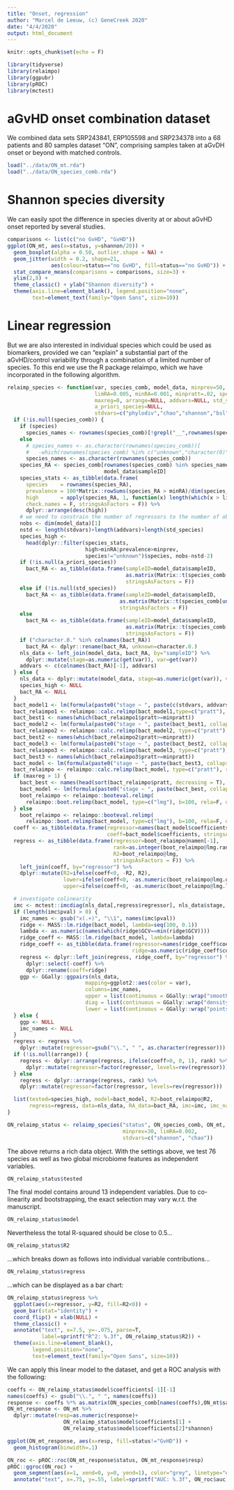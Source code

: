 ```yaml
---
title: "Onset, regression"
author: "Marcel de Leeuw, (c) GeneCreek 2020"
date: "4/4/2020"
output: html_document
---
```


```r
knitr::opts_chunk$set(echo = F)

library(tidyverse)
library(relaimpo)
library(ggpubr)
library(pROC)
library(mctest)
```

# aGvHD onset combination dataset
We combined data sets SRP243841, ERP105598 and SRP234378 into a 68 patients and 80 samples dataset "ON", comprising samples taken at aGvDH onset or beyond with matched controls. 

```r
load("../data/ON_mt.rda")
load("../data/ON_species_comb.rda")
```

# Shannon species diversity
We can easily spot the difference in species diverity at or about aGvHD onset reported by several studies.

```r

comparisons <- list(c("no GvHD", "GvHD"))
ggplot(ON_mt, aes(x=status, y=shannon/20)) +
  geom_boxplot(alpha = 0.50, outlier.shape = NA) +
  geom_jitter(width = 0.2, shape=21, 
              aes(colour=status=="no GvHD", fill=status=="no GvHD")) +
  stat_compare_means(comparisons = comparisons, size=3) +
  ylim(2,8) +
  theme_classic() + ylab("Shannon diversity") +
  theme(axis.line=element_blank(), legend.position="none",
        text=element_text(family="Open Sans", size=10))

```

# Linear regression
But we are also interested in individual species which could be used as biomarkers, provided we can "explain" a substantial part of the aGvHD/control variability through a combination of a limited number of species. To this end we use the R package relaimpo, which we have incorporated in the following algorithm.

```r
relaimp_species <- function(var, species_comb, model_data, minprev=50, 
                            limRA=0.005, minRA=0.001, minpratt=.02, species=T,
                            maxreg=0, arrange=NULL, addvars=NULL, std_species=NULL,
                            a_priori_species=NULL,
                            stdvars=c("phylodiv","chao","shannon","bsl","temp","ph","gram","oxygen","anaerobe")) {
  if (!is.null(species_comb)) {
    if (species)
      species_names <- rownames(species_comb)[!grepl("__",rownames(species_comb))]
    else
      # species_names <- as.character(rownames(species_comb))[
      #   -which(rownames(species_comb) %in% c("unknown","character(0)"))]
      species_names <- as.character(rownames(species_comb))
    species_RA <- species_comb[rownames(species_comb) %in% species_names,
                               model_data$sampleID]
    species_stats <- as_tibble(data.frame(
      species    = rownames(species_RA),
      prevalence = 100*Matrix::rowSums(species_RA > minRA)/dim(species_RA)[2],
      high       = apply(species_RA, 1, function(x) length(which(x > limRA))),
      check.names = F, stringsAsFactors = F)) %>%
      dplyr::arrange(desc(high))
    # we need to constrain the number of regressors to the number of observations
    nobs <- dim(model_data)[1]
    nstd <- length(stdvars)+length(addvars)+length(std_species)
    species_high <-
      head(dplyr::filter(species_stats,
                         high>minRA|prevalence>minprev,
                         species!="unknown")$species, nobs-nstd-2)
    if (!is.null(a_priori_species))
      bact_RA <- as_tibble(data.frame(sampleID=model_data$sampleID,
                                      as.matrix(Matrix::t(species_comb[a_priori_species,model_data$sampleID])),
                                      stringsAsFactors = F))
    else if (!is.null(std_species))
      bact_RA <- as_tibble(data.frame(sampleID=model_data$sampleID,
                                    as.matrix(Matrix::t(species_comb[unique(c(std_species,species_high)),model_data$sampleID])),
                                    stringsAsFactors = F))
    else
      bact_RA <- as_tibble(data.frame(sampleID=model_data$sampleID,
                                      as.matrix(Matrix::t(species_comb[species_high,model_data$sampleID])),
                                      stringsAsFactors = F))
    if ("character.0." %in% colnames(bact_RA))
      bact_RA <- dplyr::rename(bact_RA, unknown=character.0.)
    nls_data <- left_join(model_data, bact_RA, by="sampleID") %>%
      dplyr::mutate(stage=as.numeric(get(var)), var=get(var))
    addvars <- c(colnames(bact_RA)[-1], addvars)
  } else {
    nls_data <- dplyr::mutate(model_data, stage=as.numeric(get(var)), var=get(var))
    species_high <- NULL
    bact_RA <- NULL
  }
  bact_model1 <- lm(formula(paste0("stage ~ ", paste(c(stdvars, addvars), collapse="+"))), nls_data)
  bact_relaimpo1 <- relaimpo::calc.relimp(bact_model1,type=c("pratt"), rela=F, always=gsub(" ", ".", std_species, fixed=T))
  bact_best1 <- names(which(bact_relaimpo1$pratt>=minpratt))
  bact_model2 <- lm(formula(paste0("stage ~ ", paste(bact_best1, collapse="+"))), nls_data)
  bact_relaimpo2 <- relaimpo::calc.relimp(bact_model2, type=c("pratt"), rela=F)
  bact_best2 <- names(which(bact_relaimpo2$pratt>=minpratt))
  bact_model3 <- lm(formula(paste0("stage ~ ", paste(bact_best2, collapse="+"))), nls_data)
  bact_relaimpo3 <- relaimpo::calc.relimp(bact_model3, type=c("pratt"), rela=F)
  bact_best3 <- names(which(bact_relaimpo3$pratt>=minpratt))
  bact_model <- lm(formula(paste0("stage ~ ", paste(bact_best3, collapse="+"))), nls_data)
  bact_relaimpo <- relaimpo::calc.relimp(bact_model, type=c("pratt"), rela=F)
  if (maxreg > 1) {
    bact_best <- names(head(sort(bact_relaimpo$pratt, decreasing = T), n=maxreg))
    bact_model <- lm(formula(paste0("stage ~ ", paste(bact_best, collapse="+"))), nls_data)
    boot_relaimpo <- relaimpo::booteval.relimp(
      relaimpo::boot.relimp(bact_model, type=c("lmg"), b=100, rela=F, diff=F))
  } else
    boot_relaimpo <- relaimpo::booteval.relimp(
      relaimpo::boot.relimp(bact_model, type=c("lmg"), b=100, rela=F, diff=F))
  coeff <- as_tibble(data.frame(regressor=names(bact_model$coefficients),
                                coeff=bact_model$coefficients, stringsAsFactors = F))
  regress <- as_tibble(data.frame(regressor=boot_relaimpo@namen[-1],
                                  rank=as.integer(boot_relaimpo@lmg.rank),
                                  R2=boot_relaimpo@lmg,
                                  stringsAsFactors = F)) %>%
    left_join(coeff, by="regressor") %>%
    dplyr::mutate(R2=ifelse(coeff<0, -R2, R2),
                  lower=ifelse(coeff<0, -as.numeric(boot_relaimpo@lmg.upper), as.numeric(boot_relaimpo@lmg.lower)),
                  upper=ifelse(coeff<0, -as.numeric(boot_relaimpo@lmg.lower), as.numeric(boot_relaimpo@lmg.upper)))

  # investigate colinearity
  imc <- mctest::imcdiag(nls_data[,regress$regressor], nls_data$stage, corr=T)
  if (length(imc$pval) > 0) {
    imc_names <- gsub("x(.+)", "\\1", names(imc$pval))
    ridge <- MASS::lm.ridge(bact_model, lambda=seq(100, 0.1))
    lambda <- as.numeric(names(which(ridge$GCV==min(ridge$GCV))))
    ridge_coeff <- MASS::lm.ridge(bact_model, lambda=lambda)
    ridge_coeff <- as_tibble(data.frame(regressor=names(ridge_coeff$coef),
                                        ridge=as.numeric(ridge_coeff$coef), stringsAsFactors = F))
    regress <- dplyr::left_join(regress, ridge_coeff, by="regressor") %>%
      dplyr::select(-coeff) %>%
      dplyr::rename(coeff=ridge)
    ggp <- GGally::ggpairs(nls_data,
                         mapping=ggplot2::aes(color = var),
                         columns=imc_names,
                         upper = list(continuous = GGally::wrap("smooth", alpha=0)),
                         diag = list(continuous = GGally::wrap("densityDiag", alpha = 0.5)),
                         lower = list(continuous = GGally::wrap("points", size=0.3)))
  } else {
    ggp <- NULL
    imc_names <- NULL
  }
  regress <- regress %>%
    dplyr::mutate(regressor=gsub("\\.", " ", as.character(regressor)))
  if (!is.null(arrange)) {
    regress <- dplyr::arrange(regress, ifelse(coeff>0, 0, 1), rank) %>%
      dplyr::mutate(regressor=factor(regressor, levels=rev(regressor)))
  } else
    regress <- dplyr::arrange(regress, rank) %>%
    dplyr::mutate(regressor=factor(regressor, levels=rev(regressor)))

  list(tested=species_high, model=bact_model, R2=boot_relaimpo@R2,
       regress=regress, data=nls_data, RA_data=bact_RA, imc=imc, imc_names=imc_names, ggp=ggp)
}

ON_relaimp_status <- relaimp_species("status", ON_species_comb, ON_mt, minpratt=.013,
                                     minprev=30, limRA=0.002, 
                                     stdvars=c("shannon", "chao"))
```

The above returns a rich data object. With the settings above, we test 76 species as well as two global microbiome features as independent variables.

```r
ON_relaimp_status$tested
```

The final model contains around 13 independent variables. Due to co-linearity and bootstrapping, the exact selection may vary w.r.t. the manuscript.

```r
ON_relaimp_status$model
```

Nevertheless the total R-squared should be close to 0.5...

```r
ON_relaimp_status$R2
```

...which breaks down as follows into individual variable contributions...

```r
ON_relaimp_status$regress
```

...which can be displayed as a bar chart:

```r
ON_relaimp_status$regress %>%
  ggplot(aes(x=regressor, y=R2, fill=R2<0)) +
  geom_bar(stat="identity") +
  coord_flip() + xlab(NULL) +
  theme_classic() + 
  annotate("text", x=7.5, y=-.075, parse=T, 
           label=sprintf("R^2: %.3f", ON_relaimp_status$R2)) +
  theme(axis.line=element_blank(),
        legend.position="none",
        text=element_text(family="Open Sans", size=10))

```

We can apply this linear model to the dataset, and get a ROC analysis with the following:

```r
coeffs <- ON_relaimp_status$model$coefficients[-1][-1]
names(coeffs) <- gsub("\\.", " ", names(coeffs))
response <- coeffs %*% as.matrix(ON_species_comb[names(coeffs),ON_mt$sampleID])
ON_mt_response <- ON_mt %>%
  dplyr::mutate(resp=as.numeric(response)+
                  ON_relaimp_status$model$coefficients[1] +
                  ON_relaimp_status$model$coefficients[2]*shannon)

ggplot(ON_mt_response, aes(x=resp, fill=status!="GvHD")) + 
  geom_histogram(binwidth=.1)

ON_roc <- pROC::roc(ON_mt_response$status, ON_mt_response$resp)
pROC::ggroc(ON_roc) +
  geom_segment(aes(x=1, xend=0, y=0, yend=1), color="grey", linetype="dashed") + 
  annotate("text", x=.75, y=.55, label=sprintf("AUC: %.3f", ON_roc$auc))

```

